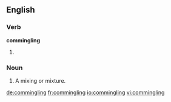 ==English==
{{wp}}
===Verb===
'''commingling'''

# {{present participle of|commingle}}

===Noun===
{{en-noun}}

# A mixing or mixture.

[[de:commingling]]
[[fr:commingling]]
[[io:commingling]]
[[vi:commingling]]